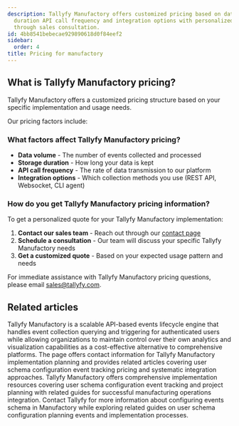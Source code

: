 ```yaml
---
description: Tallyfy Manufactory offers customized pricing based on data volume storage
  duration API call frequency and integration options with personalized quotes available
  through sales consultation.
id: 4bb8541bebecae929890618d0f84eef2
sidebar:
  order: 4
title: Pricing for manufactory
---
```


## What is Tallyfy Manufactory pricing?

Tallyfy Manufactory offers a customized pricing structure based on your specific implementation and usage needs.

Our pricing factors include:

### What factors affect Tallyfy Manufactory pricing?

- **Data volume** - The number of events collected and processed
- **Storage duration** - How long your data is kept
- **API call frequency** - The rate of data transmission to our platform
- **Integration options** - Which collection methods you use (REST API, Websocket, CLI agent)

### How do you get Tallyfy Manufactory pricing information?

To get a personalized quote for your Tallyfy Manufactory implementation:

1. **Contact our sales team** - Reach out through our [contact page](https://tallyfy.com/contact-us/)
2. **Schedule a consultation** - Our team will discuss your specific Tallyfy Manufactory needs
3. **Get a customized quote** - Based on your expected usage pattern and needs

For immediate assistance with Tallyfy Manufactory pricing questions, please email [sales@tallyfy.com](mailto:sales@tallyfy.com).


## Related articles
<CardGrid>
<LinkTitleCard header="<b>Overview</b>" href="/products/manufactory/" > Tallyfy Manufactory is a scalable API-based events lifecycle engine that handles event collection querying and triggering for authenticated users while allowing organizations to maintain control over their own analytics and visualization capabilities as a cost-effective alternative to comprehensive platforms. </LinkTitleCard>
<LinkTitleCard header="<b>Implementation > Planning</b>" href="/products/manufactory/implementation/planning/" > The page offers contact information for Tallyfy Manufactory implementation planning and provides related articles covering user schema configuration event tracking pricing and systematic integration approaches. </LinkTitleCard>
<LinkTitleCard header="<b>Implementation > Configuring user schema</b>" href="/products/manufactory/implementation/configuring_users_schema/" > Tallyfy Manufactory offers comprehensive implementation resources covering user schema configuration event tracking and project planning with related guides for successful manufacturing operations integration. </LinkTitleCard>
<LinkTitleCard header="<b>Implementation > Configuring events schema</b>" href="/products/manufactory/implementation/configuring_events_schema/" > Contact Tallyfy for more information about configuring events schema in Manufactory while exploring related guides on user schema configuration planning events and implementation processes. </LinkTitleCard>
</CardGrid>